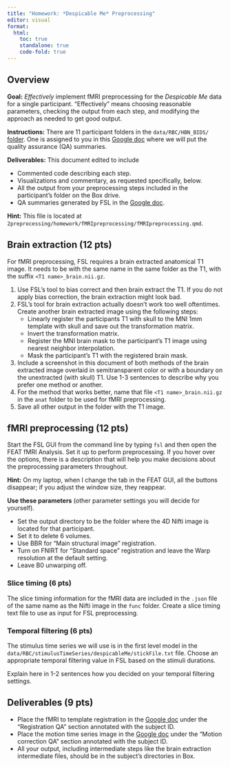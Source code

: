 ```yaml
---
title: "Homework: *Despicable Me* Preprocessing"
editor: visual
format:
  html:
    toc: true
    standalone: true
    code-fold: true
---
```


## Overview

**Goal:** *Effectively* implement fMRI preprocessing for the *Despicable Me* data for a single participant. "Effectively" means choosing reasonable parameters, checking the output from each step, and modifying the approach as needed to get good output.


**Instructions:** There are 11 participant folders in the `data/RBC/HBN_BIDS/` [folder](https://vanderbilt.box.com/s/7tb7738agklrsp3sw7d1w7c36g0bn091). One is assigned to you in this [Google doc](https://docs.google.com/document/d/1hYff8xvkZmRjfio6mS5hIENpfoW19KzafYFAcMh5DV4/edit?usp=sharing) where we will put the quality assurance (QA) summaries.


**Deliverables:** This document edited to include

* Commented code describing each step.
* Visualizations and commentary, as requested specifically, below.
* All the output from your preprocessing steps included in the participant's folder on the Box drive.
* QA summaries generated by FSL in the [Google doc](https://docs.google.com/document/d/1hYff8xvkZmRjfio6mS5hIENpfoW19KzafYFAcMh5DV4/edit?usp=sharing).

**Hint:** This file is located at `2preprocessing/homework/fMRIpreprocessing/fMRIpreprocessing.qmd`.

## Brain extraction (12 pts)

For fMRI preprocessing, FSL requires a brain extracted anatomical T1 image. It needs to be with the same name in the same folder as the T1, with the suffix `<T1 name>_brain.nii.gz`.

1. Use FSL's tool to bias correct and then brain extract the T1. If you do not apply bias correction, the brain extraction might look bad.
2. FSL's tool for brain extraction actually doesn't work too well oftentimes. Create another brain extracted image using the following steps:
    * Linearly register the participants T1 with skull to the MNI 1mm template with skull and save out the transformation matrix.
    * Invert the transformation matrix.
    * Register the MNI brain mask to the participant's T1 image using nearest neighbor interpolation.
    * Mask the participant's T1 with the registered brain mask.
3. Include a screenshot in this document of both methods of the brain extracted image overlaid in semitransparent color or with a boundary on the unextracted (with skull) T1. Use 1-3 sentences to describe why you prefer one method or another.
4. For the method that works better, name that file `<T1 name>_brain.nii.gz` in the `anat` folder to be used for fMRI preprocessing.
5. Save all other output in the folder with the T1 image.

## fMRI preprocessing (12 pts)

Start the FSL GUI from the command line by typing `fsl` and then open the FEAT fMRI Analysis.
Set it up to perform preprocessing. If you hover over the options, there is a description that will help you make decisions about the preprocessing parameters throughout.

**Hint:** On my laptop, when I change the tab in the FEAT GUI, all the buttons disappear; if you adjust the window size, they reappear.

**Use these parameters** (other parameter settings you will decide for yourself).

* Set the output directory to be the folder where the 4D Nifti image is located for that participant.
* Set it to delete 6 volumes.
* Use BBR for "Main structural image" registration.
* Turn on FNIRT for "Standard space" registration and leave the Warp resolution at the default setting.
* Leave B0 unwarping off.


### Slice timing (6 pts)

The slice timing information for the fMRI data are included in the `.json` file of the same name as the Nifti image in the `func` folder.
Create a slice timing text file to use as input for FSL preprocessing.

### Temporal filtering (6 pts)

The stimulus time series we will use is in the first level model in the `data/RBC/stimulusTimeSeries/despicableMe/stickFile.txt` file. Choose an appropriate temporal filtering value in FSL based on the stimuli durations.

Explain here in 1-2 sentences how you decided on your temporal filtering settings.

## Deliverables (9 pts)

* Place the fMRI to template registration in the [Google doc](https://docs.google.com/document/d/1hYff8xvkZmRjfio6mS5hIENpfoW19KzafYFAcMh5DV4/edit?usp=sharing) under the "Registration QA" section annotated with the subject ID.
* Place the motion time series image in the [Google doc](https://docs.google.com/document/d/1hYff8xvkZmRjfio6mS5hIENpfoW19KzafYFAcMh5DV4/edit?usp=sharing) under the "Motion correction QA" section annotated with the subject ID.
* All your output, including intermediate steps like the brain extraction intermediate files, should be in the subject's directories in Box.


